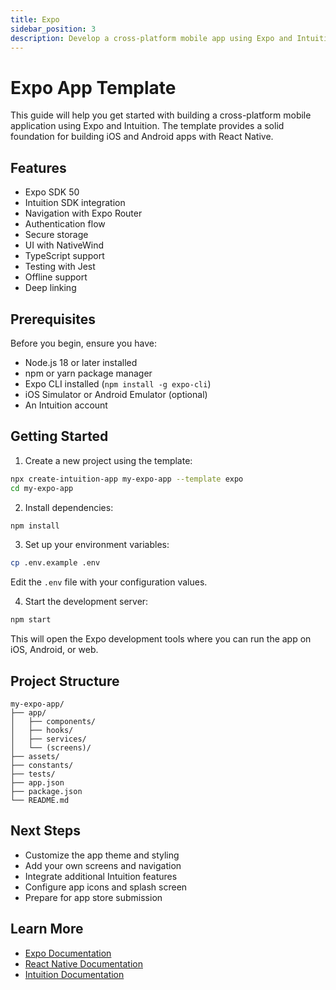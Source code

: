 ```yaml
---
title: Expo
sidebar_position: 3
description: Develop a cross-platform mobile app using Expo and Intuition
---
```


# Expo App Template

This guide will help you get started with building a cross-platform mobile application using Expo and Intuition. The template provides a solid foundation for building iOS and Android apps with React Native.

## Features

- Expo SDK 50
- Intuition SDK integration
- Navigation with Expo Router
- Authentication flow
- Secure storage
- UI with NativeWind
- TypeScript support
- Testing with Jest
- Offline support
- Deep linking

## Prerequisites

Before you begin, ensure you have:
- Node.js 18 or later installed
- npm or yarn package manager
- Expo CLI installed (`npm install -g expo-cli`)
- iOS Simulator or Android Emulator (optional)
- An Intuition account

## Getting Started

1. Create a new project using the template:

```bash
npx create-intuition-app my-expo-app --template expo
cd my-expo-app
```

2. Install dependencies:

```bash
npm install
```

3. Set up your environment variables:

```bash
cp .env.example .env
```

Edit the `.env` file with your configuration values.

4. Start the development server:

```bash
npm start
```

This will open the Expo development tools where you can run the app on iOS, Android, or web.

## Project Structure

```
my-expo-app/
├── app/
│   ├── components/
│   ├── hooks/
│   ├── services/
│   └── (screens)/
├── assets/
├── constants/
├── tests/
├── app.json
├── package.json
└── README.md
```

## Next Steps

- Customize the app theme and styling
- Add your own screens and navigation
- Integrate additional Intuition features
- Configure app icons and splash screen
- Prepare for app store submission

## Learn More

- [Expo Documentation](https://docs.expo.dev)
- [React Native Documentation](https://reactnative.dev)
- [Intuition Documentation](/) 